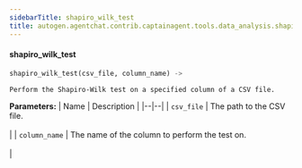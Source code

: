 ```yaml
---
sidebarTitle: shapiro_wilk_test
title: autogen.agentchat.contrib.captainagent.tools.data_analysis.shapiro_wilk_test.shapiro_wilk_test
---
```


<code class="doc-symbol doc-symbol-heading doc-symbol-function"></code>
#### shapiro_wilk_test
<a href="#autogen.agentchat.contrib.captainagent.tools.data_analysis.shapiro_wilk_test..shapiro_wilk_test" class="headerlink" title="Permanent link"></a>

```python
shapiro_wilk_test(csv_file, column_name) -> 
```

    Perform the Shapiro-Wilk test on a specified column of a CSV file.

<b>Parameters:</b>
| Name | Description |
|--|--|
| `csv_file` | The path to the CSV file.<br/><br/> |
| `column_name` | The name of the column to perform the test on.<br/><br/> |

<br />